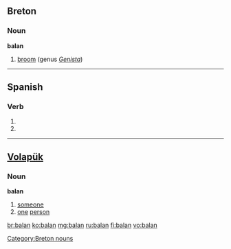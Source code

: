 ==Breton==

===Noun===
'''balan'''

# [[broom]] (genus ''[[Genista]]'')

[[Category:Breton nouns]]

----

==Spanish==

===Verb===
{{es-verb-form|balar}}

# {{es-verb form of|ending=ar|mood=indicative|tense=present|pers=2|formal=yes|number=plural|[[balar]]}}
# {{es-verb form of|ending=ar|mood=indicative|tense=present|pers=3|number=plural|[[balar]]}}

----

==[[Volapük]]==

===Noun===
'''balan'''

# [[someone]]
# [[one]] [[person]]

[[br:balan]]
[[ko:balan]]
[[mg:balan]]
[[ru:balan]]
[[fi:balan]]
[[vo:balan]]